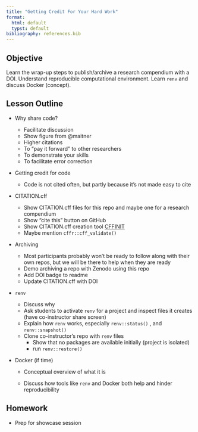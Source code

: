 ```yaml
---
title: "Getting Credit For Your Hard Work"
format: 
  html: default
  typst: default
bibliography: references.bib
---
```


## Objective

Learn the wrap-up steps to publish/archive a research compendium with a DOI.
Understand reproducible computational environment.
Learn `renv` and discuss Docker (concept).

## Lesson Outline

-   Why share code?

    -   Facilitate discussion
    -   Show figure from @maitner
    -   Higher citations
    -   To "pay it forward" to other researchers
    -   To demonstrate your skills
    -   To facilitate error correction

-   Getting credit for code

    -   Code is not cited often, but partly because it's not made easy to cite

-   CITATION.cff

    -   Show CITATION.cff files for this repo and maybe one for a research compendium
    -   Show "cite this" button on GitHub
    -   Show CITATION.cff creation tool [CFFINIT](https://citation-file-format.github.io/cff-initializer-javascript/#/)
    -   Maybe mention `cffr::cff_validate()`

-   Archiving

    -   Most participants probably won't be ready to follow along with their own repos, but we will be there to help when they are ready
    -   Demo archiving a repo with Zenodo using this repo
    -   Add DOI badge to readme
    -   Update CITATION.cff with DOI

-   `renv`

    -   Discuss why
    -   Ask students to activate `renv` for a project and inspect files it creates (have co-instructor share screen)
    -   Explain how `renv` works, especially `renv::status()` , and `renv::snapshot()`
    -   Clone co-instructor's repo with `renv` files
        -   Show that no packages are available initially (project is isolated)
        -   run `renv::restore()`

-   Docker (if time)

    -   Conceptual overview of what it is

    -   Discuss how tools like `renv` and Docker both help and hinder reproducibility

## Homework

-   Prep for showcase session
